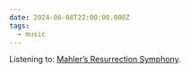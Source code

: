 ```yaml
---
date: 2024-06-08T22:00:00.000Z
tags:
  - music
---
```

Listening to: [Mahler’s Resurrection Symphony](https://music.apple.com/gb/album/mahler-symphony-no-2-resurrection/1707376711).
